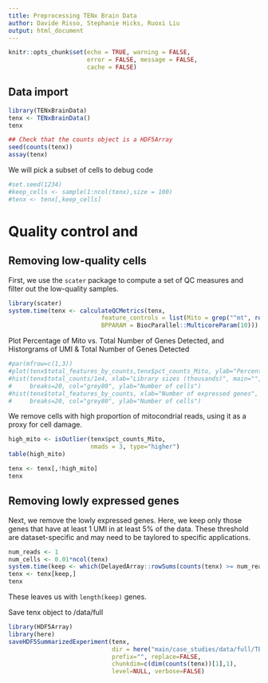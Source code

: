 ```yaml
---
title: Preprocessing TENx Brain Data
author: Davide Risso, Stephanie Hicks, Ruoxi Liu
output: html_document
---
```


```r
knitr::opts_chunk$set(echo = TRUE, warning = FALSE, 
                      error = FALSE, message = FALSE, 
                      cache = FALSE)
```

## Data import 
```r
library(TENxBrainData)
tenx <- TENxBrainData()
tenx

## Check that the counts object is a HDF5Array
seed(counts(tenx))
assay(tenx)
```

We will pick a subset of cells to debug code

```r
#set.seed(1234)
#keep_cells <- sample(1:ncol(tenx),size = 100)
#tenx <- tenx[,keep_cells]
```

# Quality control and 

## Removing low-quality cells

First, we use the `scater` package to compute a set of 
QC measures and filter out the low-quality samples.

```r
library(scater)
system.time(tenx <- calculateQCMetrics(tenx, 
                          feature_controls = list(Mito = grep("^mt", rowData(tenx)$Symbol)),
                          BPPARAM = BiocParallel::MulticoreParam(10)))
```

Plot Percentage of Mito vs. Total Number of Genes Detected, and Historgrams of UMI & Total Number of Genes Detected
```r
#par(mfrow=c(1,3))
#plot(tenx$total_features_by_counts,tenx$pct_counts_Mito, ylab="Percentage of Mito", xlab="Total Number of Genes Detected")
#hist(tenx$total_counts/1e4, xlab="Library sizes (thousands)", main="",
#     breaks=20, col="grey80", ylab="Number of cells")
#hist(tenx$total_features_by_counts, xlab="Number of expressed genes", main="",
#     breaks=20, col="grey80", ylab="Number of cells")
```

We remove cells with high proportion of mitocondrial 
reads, using it as a proxy for cell damage. 

```r
high_mito <- isOutlier(tenx$pct_counts_Mito, 
                       nmads = 3, type="higher")
table(high_mito)

tenx <- tenx[,!high_mito]
tenx
```

## Removing lowly expressed genes

Next, we remove the lowly expressed genes. Here, 
we keep only those genes that have at least 1 UMI 
in at least 5% of the data. These threshold are
dataset-specific and may need to be taylored to 
specific applications.

```r
num_reads <- 1
num_cells <- 0.01*ncol(tenx)
system.time(keep <- which(DelayedArray::rowSums(counts(tenx) >= num_reads ) >= num_cells))
tenx <- tenx[keep,]
tenx
```

These leaves us with `length(keep)` genes.


Save tenx object to /data/full
```r
library(HDF5Array)
library(here)
saveHDF5SummarizedExperiment(tenx, 
                             dir = here("main/case_studies/data/full/TENxBrainData", "TENxBrainData_preprocessed"), 
                             prefix="", replace=FALSE, 
                             chunkdim=c(dim(counts(tenx))[1],1), 
                             level=NULL, verbose=FALSE)
```

